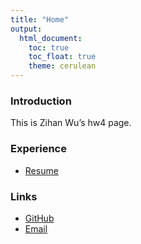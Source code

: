 ```yaml
---
title: "Home"
output: 
  html_document:
    toc: true
    toc_float: true
    theme: cerulean
---
```


### Introduction
This is Zihan Wu's hw4 page.

### Experience
* [Resume](Resume.html)

### Links
* [GitHub](https://github.com/zw2974)
* [Email](mailto:zw2974@cumc.columbia.edu)
